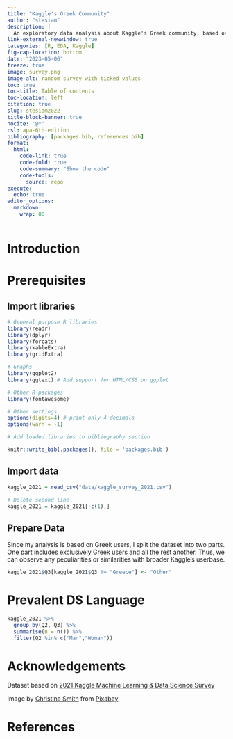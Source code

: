 ```yaml
---
title: "Kaggle's Greek Community"
author: "stesiam"
description: |
  An exploratory data analysis about Kaggle's Greek community, based on its 2021 survey.
link-external-newwindow: true
categories: [R, EDA, Kaggle]
fig-cap-location: bottom
date: "2023-05-06"
freeze: true
image: survey.png
image-alt: random survey with ticked values
toc: true
toc-title: Table of contents
toc-location: left
citation: true
slug: stesiam2022
title-block-banner: true
nocite: '@*'
csl: apa-6th-edition
bibliography: [packages.bib, references.bib]
format: 
  html:
    code-link: true
    code-fold: true
    code-summary: "Show the code"
    code-tools: 
      source: repo
execute:
  echo: true
editor_options: 
  markdown: 
    wrap: 80
---
```

# Introduction



# Prerequisites

## Import libraries

```r
# General purpose R libraries
library(readr)
library(dplyr)
library(forcats)
library(kableExtra)
library(gridExtra)

# Graphs
library(ggplot2)
library(ggtext) # Add support for HTML/CSS on ggplot

# Other R packages
library(fontawesome)

# Other settings
options(digits=4) # print only 4 decimals
options(warn = -1)
```

```r
# Add loaded libraries to bibliography section

knitr::write_bib(.packages(), file = 'packages.bib')
```


## Import data

```r
kaggle_2021 = read_csv("data/kaggle_survey_2021.csv")

# Delete second line
kaggle_2021 = kaggle_2021[-c(1),]
```

## Prepare Data

Since my analysis is based on Greek users, I split the dataset into two parts. One part includes exclusively Greek users and all the rest another. Thus, we can observe any peculiarities or similarities with broader Kaggle's userbase.

```r
kaggle_2021$Q3[kaggle_2021$Q3 != "Greece"] <- "Other" 
```


# Prevalent DS Language

```r
kaggle_2021 %>%
  group_by(Q2, Q3) %>%
  summarise(n = n()) %>%
  filter(Q2 %in% c("Man","Woman"))
```





# Acknowledgements {.appendix .unlisted}

Dataset based on <a href="https://www.kaggle.com/competitions/kaggle-survey-2021/overview">2021 Kaggle Machine Learning & Data Science Survey</a>

Image by <a href="https://pixabay.com/users/graphicbunny-10705863/?utm_source=link-attribution&amp;utm_medium=referral&amp;utm_campaign=image&amp;utm_content=4441595">Christina Smith</a> from <a href="https://pixabay.com//?utm_source=link-attribution&amp;utm_medium=referral&amp;utm_campaign=image&amp;utm_content=4441595">Pixabay</a>


# References {.appendix .unlisted}